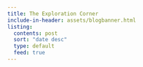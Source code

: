 ```yaml
---
title: The Exploration Corner
include-in-header: assets/blogbanner.html
listing:
  contents: post
  sort: "date desc"
  type: default
  feed: true
---
```



<body onload="document.body.style.opacity=&#39;1&#39;">
